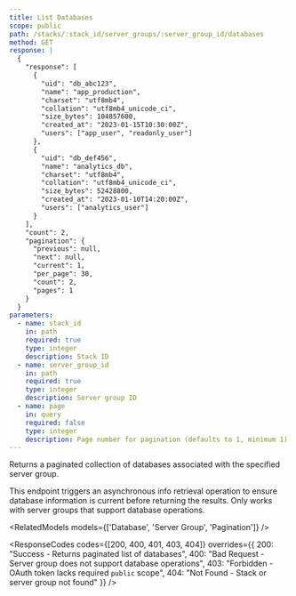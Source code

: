 ```yaml
---
title: List Databases
scope: public
path: /stacks/:stack_id/server_groups/:server_group_id/databases
method: GET
response: |
  {
    "response": [
      {
        "uid": "db_abc123",
        "name": "app_production",
        "charset": "utf8mb4",
        "collation": "utf8mb4_unicode_ci",
        "size_bytes": 104857600,
        "created_at": "2023-01-15T10:30:00Z",
        "users": ["app_user", "readonly_user"]
      },
      {
        "uid": "db_def456", 
        "name": "analytics_db",
        "charset": "utf8mb4",
        "collation": "utf8mb4_unicode_ci",
        "size_bytes": 52428800,
        "created_at": "2023-01-10T14:20:00Z",
        "users": ["analytics_user"]
      }
    ],
    "count": 2,
    "pagination": {
      "previous": null,
      "next": null,
      "current": 1,
      "per_page": 30,
      "count": 2,
      "pages": 1
    }
  }
parameters:
  - name: stack_id
    in: path
    required: true
    type: integer
    description: Stack ID
  - name: server_group_id  
    in: path
    required: true
    type: integer
    description: Server group ID
  - name: page
    in: query
    required: false
    type: integer
    description: Page number for pagination (defaults to 1, minimum 1)
---
```


Returns a paginated collection of databases associated with the specified server group.

This endpoint triggers an asynchronous info retrieval operation to ensure database information is current before returning the results. Only works with server groups that support database operations.

<RelatedModels models={['Database', 'Server Group', 'Pagination']} />

<ResponseCodes 
  codes={[200, 400, 401, 403, 404]}
  overrides={{
    200: "Success - Returns paginated list of databases",
    400: "Bad Request - Server group does not support database operations",
    403: "Forbidden - OAuth token lacks required `public` scope",
    404: "Not Found - Stack or server group not found"
  }}
/>